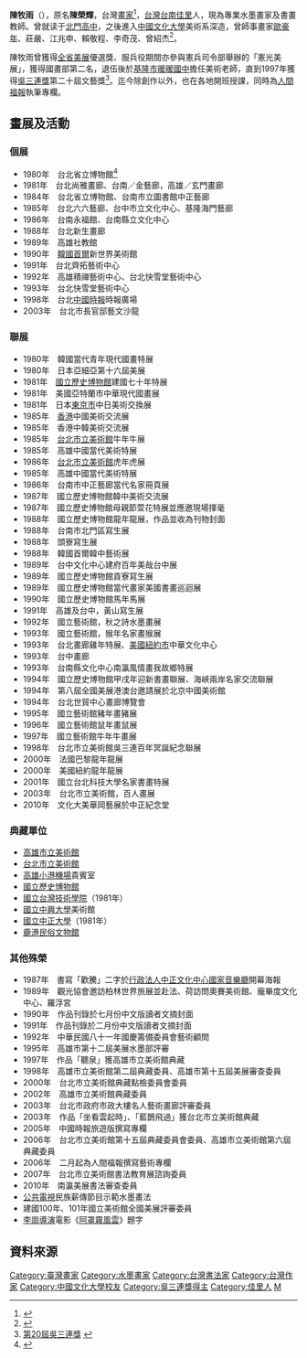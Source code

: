 {{Infobox Writer
| name        = 陳牧雨
| image       = Cmuyu.jpg
| imagesize   = 240px
| caption     = 
| pseudonym   = 
| birth_date  = {{birth date and age|1949|9|28}}
| birth_place = {{ROC|臺灣省}}[[臺南縣|臺南縣]][[佳里鎮|佳里鎮]]
| death_date  = 
| death_place = 
| occupation  = 書畫家、作家、教師
| nationality = {{ROC}}
| citizenship  = 
| education    = [[文化大學|文化大學]]美術系
| alma_mater   = [[北門高中|北門高中]]<br>[[文化大學|文化大學]]
| period      = 
| genre       =
| movement    = 
| magnum_opus =
| influences  = 
| influenced  = 
| signature   = 
| website     =
| footnotes   =
| 父母   = 
| 配偶   = 顏素珍
| 子女   = 陳昭儀、陳穆儀
}}

'''陳牧雨'''（{{Bd|1949年|9月28日}}），原名'''陳榮輝'''，台灣[[畫家|畫家]]<ref>{{Cite web |url=http://www.cmuyu.idv.tw/ |title=陳牧雨個人網站 |access-date=2015-08-20 |archive-date=2015-01-13 |archive-url=https://web.archive.org/web/20150113194237/http://www.cmuyu.idv.tw/ |dead-url=no }}</ref>，[[台灣|台灣]][[台南|台南]][[佳里區|佳里]]人，現為專業水墨畫家及書畫教師。曾就读于[[北門高中|北門高中]]，之後進入[[中國文化大學|中國文化大學]]美術系深造，曾師事畫家[[歐豪年|歐豪年]]、莊嚴、江兆申、賴敬程、李奇茂、曾紹杰<ref>{{Cite web |url=http://www.merit-times.com.tw/NewsPage.aspx?Unid=101333 |title=人間福報／陳牧雨 作家意外成為畫家 |access-date=2015-08-20 |archive-date=2019-06-08 |archive-url=https://web.archive.org/web/20190608043652/http://www.merit-times.com.tw/NewsPage.aspx?Unid=101333 |dead-url=no }}</ref>。

陳牧雨曾獲得[[全省美展|全省美展]]優選獎、服兵役期間亦參與憲兵司令部舉辦的「憲光美展」，獲得國畫部第二名，退伍後於[[基隆市|基隆市]][[暖暖國中|暖暖國中]]擔任美術老師，直到1997年獲得[[吳三連獎|吳三連獎]]第二十屆文藝獎<ref>[http://www.wusanlien.org.tw/02awards/02winners20_c00.htm 第20屆吳三連獎] {{Wayback|url=http://www.wusanlien.org.tw/02awards/02winners20_c00.htm |date=20160304192349 }}</ref>。迄今除創作以外，也在各地開班授課，同時為[[人間福報|人間福報]]執筆專欄。

==畫展及活動==
===個展===
*1980年　台北省立博物館<ref>{{Cite web |url=http://net2.yhsh.tn.edu.tw/~art/jia-2.htm |title=漚汪人薪傳文化基金會／鹽之有藝 |access-date=2015-08-20 |archive-date=2020-02-21 |archive-url=https://web.archive.org/web/20200221030709/http://net2.yhsh.tn.edu.tw/~art/jia-2.htm |dead-url=no }}</ref>
*1981年　台北尚雅畫廊、台南／金藝廊，高雄／玄門畫廊
*1984年　台北省立博物館、台南市立圖書館中正藝廊
*1985年　台北六六藝廊、台中市立文化中心、基隆海門藝廊
*1986年　台南永福館、台南縣立文化中心
*1988年　台北新生畫廊
*1989年　高雄社教館
*1990年　[[韓國|韓國]][[首爾|首爾]]新世界美術館
*1991年　台北齊拓藝術中心
*1992年　高雄積禪藝術中心、台北快雪堂藝術中心
*1993年　台北快雪堂藝術中心
*1998年　台北[[中國時報|中國時報]]時報廣場
*2003年　台北市長官邸藝文沙龍

===聯展===
*1980年　韓國當代青年現代國畫特展
*1980年　日本亞細亞第十六屆美展
*1981年　[[國立歷史博物館|國立歷史博物館]]建國七十年特展
*1981年　美國亞特蘭市中華現代國畫展
*1981年　日本[[東京市|東京市]]中日美術交換展
*1985年　[[香港|香港]]中國美術交流展
*1985年　香港中韓美術交流展
*1985年　[[台北市立美術館|台北市立美術館]]牛年牛展
*1985年　高雄中國當代美術特展
*1986年　[[台北市立美術館|台北市立美術館]]虎年虎展
*1985年　高雄中國當代美術特展
*1986年　台南市中正藝廊當代名家冊頁展
*1987年　國立歷史博物館韓中美術交流展
*1987年　國立歷史博物館母親節萱花特展並應邀現場揮毫
*1988年　國立歷史博物館龍年龍展，作品並收為刊物封面
*1988年　台南市北門區寫生展
*1988年　頭寮寫生展
*1988年　韓國首爾韓中藝術展
*1989年　台中文化中心建府百年美哉台中展
*1989年　國立歷史博物館貢寮寫生展
*1989年　國立歷史博物館當代畫家美國書畫巡迴展
*1990年　國立歷史博物館馬年馬展
*1991年　高雄及台中，黃山寫生展
*1992年　國立藝術館，秋之詩水墨畫展
*1993年　國立藝術館，猴年名家畫猴展
*1993年　台北畫廊雞年特展、[[美國|美國]][[紐約市|紐約市]]中華文化中心
*1993年　台中畫廊
*1993年　台南縣文化中心南瀛風情畫我故鄉特展 
*1994年　國立歷史博物館甲戌年迎新書畫聯展、海峽兩岸名家交流聯展
*1994年　第八屆全國美展港澳台邀請展於北京中國美術館
*1994年　台北世貿中心畫廊博覽會
*1995年　國立藝術館豬年畫豬展 
*1996年　國立藝術館鼠年畫鼠展
*1997年　國立藝術館牛年牛畫展
*1998年　台北市立美術館吳三連百年冥誕紀念聯展
*2000年　法國巴黎龍年龍展
*2000年　美國紐約龍年龍展
*2001年　國立台北科技大學名家書畫特展
*2003年　台北市立美術館，百人畫展
*2010年　文化大美華岡藝展於中正紀念堂

===典藏單位===
*[[高雄市立美術館|高雄市立美術館]]
*[[台北市立美術館|台北市立美術館]]
*[[高雄小港機場|高雄小港機場]]貴賓室
*[[國立歷史博物館|國立歷史博物館]]
*[[國立台灣技術學院|國立台灣技術學院]]（1981年）
*[[國立中興大學|國立中興大學]]美術館
*[[國立中正大學|國立中正大學]]（1981年）
*[[鹿港民俗文物館|鹿港民俗文物館]]

===其他殊榮===
*1987年　書寫「歡騰」二字於[[行政法人|行政法人]][[中正文化中心|中正文化中心]][[國家音樂廳|國家音樂廳]]開幕海報
*1989年　觀光協會邀訪柏林世界旅展並赴法、荷訪問奧賽美術館、龐畢度文化中心、羅浮宮
*1990年　作品刊錄於七月份中文版讀者文摘封面
*1991年　作品刊錄於二月份中文版讀者文摘封面
*1992年　中華民國八十一年國慶籌備委員會藝術顧問
*1995年　高雄市第十二屆美展水墨部評審
*1997年　作品「聽泉」獲高雄市立美術館典藏
*1998年　高雄市立美術館第二屆典藏委員、高雄市第十五屆美展審查委員
*2000年　台北市立美術館典藏點檢委員會委員
*2002年　高雄市立美術館典藏委員
*2003年　台北市政府市政大樓名人藝術畫廊評審委員
*2003年　作品「坐看雲起時」、「藍鵲飛過」獲台北市立美術館典藏
*2005年　中國時報旅遊版撰寫專欄
*2006年　台北市立美術館第十五屆典藏委員會委員、高雄市立美術館第六屆典藏委員
*2006年　二月起為人間福報撰寫藝術專欄
*2007年　台北市立美術館書法教育展諮詢委員
*2010年　南瀛美展書法審查委員
*[[公共電視台|公共電視]]民族薪傳節目示範水墨畫法
*建國100年、101年國立美術館全國美展評審委員
*[[李崗_(導演)|李崗]][[導演|導演]]電影《[[阿罩霧風雲|阿罩霧風雲]]》題字

==資料來源==
{{reflist}}

{{DEFAULTSORT:chen muyu}}
[[Category:臺灣畫家|Category:臺灣畫家]]
[[Category:水墨畫家|Category:水墨畫家]]
[[Category:台灣書法家|Category:台灣書法家]]
[[Category:台灣作家|Category:台灣作家]]
[[Category:中國文化大學校友|Category:中國文化大學校友]]
[[Category:吳三連獎得主|Category:吳三連獎得主]]
[[Category:佳里人|Category:佳里人]]
[[Category:陈姓|M]]